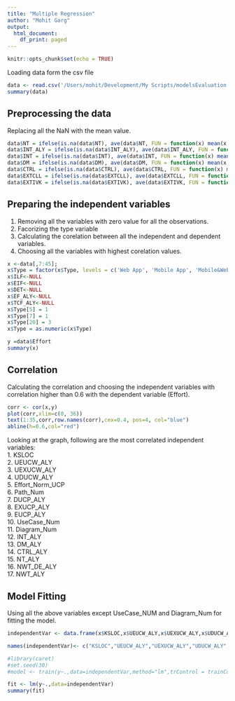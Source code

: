 ```yaml
---
title: "Multiple Regression"
author: "Mohit Garg"
output:
  html_document:
    df_print: paged
---
```


```r
knitr::opts_chunk$set(echo = TRUE)
```

Loading data form the csv file

```r
data <- read.csv('/Users/mohit/Development/My Scripts/modelsEvaluation.csv',stringsAsFactors= T)
summary(data)
```

## Preprocessing the data
Replacing all the NaN with the mean value. 

```r
data$NT = ifelse(is.na(data$NT), ave(data$NT, FUN = function(x) mean(x, na.rm = TRUE)),data$NT)
data$INT_ALY = ifelse(is.na(data$INT_ALY), ave(data$INT_ALY, FUN = function(x) mean(x, na.rm = TRUE)),data$INT_ALY)
data$INT = ifelse(is.na(data$INT), ave(data$INT, FUN = function(x) mean(x, na.rm = TRUE)),data$INT)
data$DM = ifelse(is.na(data$DM), ave(data$DM, FUN = function(x) mean(x, na.rm = TRUE)),data$DM)
data$CTRL = ifelse(is.na(data$CTRL), ave(data$CTRL, FUN = function(x) mean(x, na.rm = TRUE)),data$CTRL)
data$EXTCLL = ifelse(is.na(data$EXTCLL), ave(data$EXTCLL, FUN = function(x) mean(x, na.rm = TRUE)),data$EXTCLL)
data$EXTIVK = ifelse(is.na(data$EXTIVK), ave(data$EXTIVK, FUN = function(x) mean(x, na.rm = TRUE)),data$EXTIVK)
```

## Preparing the independent variables
1. Removing all the variables with zero value for all the observations. 
2. Facorizing the type variable
3. Calculating the corelation between all the independent and dependent variables.
4. Choosing all the variables with highest corelation values. 

```r
x <-data[,7:45];
x$Type = factor(x$Type, levels = c('Web App', 'Mobile App', 'Mobile&Web App'),labels = c(1,2,3))
x$ILF<-NULL
x$EIF<-NULL
x$DET<-NULL
x$EF_ALY<-NULL
x$TCF_ALY<-NULL
x$Type[5] = 1
x$Type[7] = 1
x$Type[20] = 3
x$Type = as.numeric(x$Type)

y =data$Effort
summary(x)
```

## Correlation 
Calculating the correlation and choosing the independent variables with correlation higher than 0.6 with the dependent variable (Effort).

``` r
corr <- cor(x,y)
plot(corr,xlim=c(0, 36))
text(1:35,corr,row.names(corr),cex=0.4, pos=4, col="blue")
abline(h=0.6,col="red")
```

Looking at the graph, following are the most correlated independent variables:  
1. KSLOC  
2. UEUCW_ALY  
3. UEXUCW_ALY  
4. UDUCW_ALY  
5. Effort_Norm_UCP  
6. Path_Num  
7. DUCP_ALY  
8. EXUCP_ALY  
9. EUCP_ALY  
10. UseCase_Num  
11. Diagram_Num  
12. INT_ALY  
13. DM_ALY  
14. CTRL_ALY  
15. NT_ALY  
16. NWT_DE_ALY  
17. NWT_ALY  
  

## Model Fitting

Using all the above variables except UseCase_NUM and Diagram_Num for fitting the model.  

```r
independentVar <- data.frame(x$KSLOC,x$UEUCW_ALY,x$UEXUCW_ALY,x$UDUCW_ALY,x$Effort_Norm_UCP,x$Path_Num,x$DUCP_ALY,x$EXUCP_ALY,x$EUCP_ALY,x$INT_ALY,x$DM_ALY,x$CTRL_ALY,x$NWT_DE_ALY,x$NWT_ALY)

names(independentVar)<- c("KSLOC","UEUCW_ALY","UEXUCW_ALY","UDUCW_ALY","Effort_Norm_UCP","Path_Num","DUCP_ALY","EXUCP_ALY","EUCP_ALY","INT_ALY","DM_ALY","CTRL_ALY","NWT_DE_ALY","NWT_ALY")

#library(caret)
#set.seed(30)
#model <- train(y~.,data=independentVar,method="lm",trControl = trainControl(method = "cv", number=2,verboseIter = TRUE))

fit <- lm(y~.,data=independentVar)
summary(fit)
```


